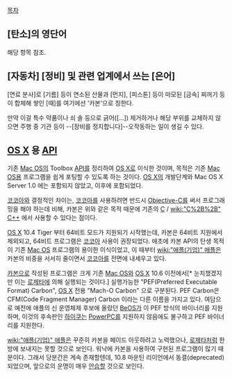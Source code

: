 [[목차]]
== [탄소]의 영단어 ==
해당 항목 참조.

== [자동차] [정비] 및 관련 업계에서 쓰는 [은어] ==
[연료 분사]로 [기름] 등이 연소된 산물과 [먼지], [피스톤] 등이 마모된 [금속] 찌꺼기 등이 합체해 쌓인 [때]를 여기에선 '카본'으로 칭한다.

만약 이걸 특수 약품이나 쇠 솔 등으로 긁어([...]) 제거하거나 해당 부위를 교체하지 않으면 주행 중 기관 등이 --[장비를 정지합니다]--오작동하는 일이 생길 수 있다.

== [[OS X]] 용 [[API]] ==
기존 [[Mac OS]]의 Toolbox [[API]]를 정리하여 [[OS X]]로 이식한 것이며, 목적은 기존 [[Mac OS]]용 프로그램을 쉽게 포팅할 수 있도록 하는 것이다. [[OS X]]의 개발단계와 Mac OS X Server 1.0 에는 포함되지 않았고, 이후에 포함되었다. 

[[코코아]]와 결정적인 차이는, [[코코아]]를 사용하려면 반드시 [[Objective-C]]를 써서 프로그래밍을 해야 하는데 비해, 카본은 위와 같은 목적 때문에 기존의 [[C]] / [[wiki:"C%2B%2B" C++]] 에서 사용할 수 있다는 점이다.

[[OS X]] 10.4 Tiger 부터 64비트 모드가 지원되기 시작했는데, 카본은 64비트 지원에서 제외되고, 64비트 프로그램은 [[코코아]] 사용이 권장되었다. 애초에 카본 API의 탄생 목적이 기존 [[Mac OS]] 프로그램의 용이한 이식이었고, 이 때부터 [[wiki:"애플(기업)" 애플]]은 카본의 비중을 서서히 줄이면서 [[코코아]]를 전면에 내세우고 있다.

[[카본]]으로 작성된 프로그램은 크게 기존 [[Mac OS]]와 [[OS X]] 10.6 이전에서[* 눈치챘겠지만 이는 [[로제타]]에 의해 실행되는 것이다.] 실행가능한 "PEF(Preferred Executable Format) Carbon", [[OS X]] 전용 "Mach-O Carbon" 으로 구분된다. PEF Carbon은 CFM(Code Fragment Manager) Carbon 이라는 다른 이름을 가지고 있다. 여담으로 예전에 애플의 신 운영체제 후보에 올랐던 [[BeOS]]가 이 PEF 방식의 바이너리를 지원하며, 이것의 후속판인 [[하이쿠]]는 [[PowerPC]]를 지원하지 않음에도 불구하고 PEF 바이너리를 지원한다.

[[wiki:"애플(기업)" 애플]]은 꾸준히 카본을 페이드 아웃하려고 노력했으나, [[로제타]]처럼 한 방에 보내지는 못할 것으로 보인다. 워낙에 카본을 사용하여 구현된 프로그램이 많기 때문이다. 그래서 당분간은 계속 존재할텐데, 10.8 마운틴 리이언에서 동결(deprecated)되었으며, 앞으로의 운명이 매우 [[안습]]할 것으로 보인다.


